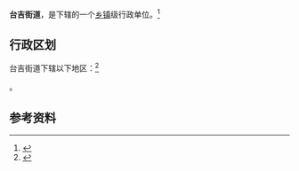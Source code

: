 {{中国乡级行政区|21/13/81/006/000}}

'''台吉街道'''，是{{PRC admin/fullname|21/13/81/006/000|3}}下辖的一个[[乡镇|乡镇]]级行政单位。<ref>{{PRC admin/ref sgc|{{PRC admin/parent|21/13/81/006/000}}}}</ref>

== 行政区划 ==

台吉街道下辖以下地区：<ref>{{PRC admin/ref sgc|21/13/81/006/000}}</ref>

{{PRC admin/children|21/13/81/006/000}}。

== 参考资料 ==

{{reflist}}

{{行政区划小作品}}
{{PRC admin/navcat|21/13/81/006/000}}